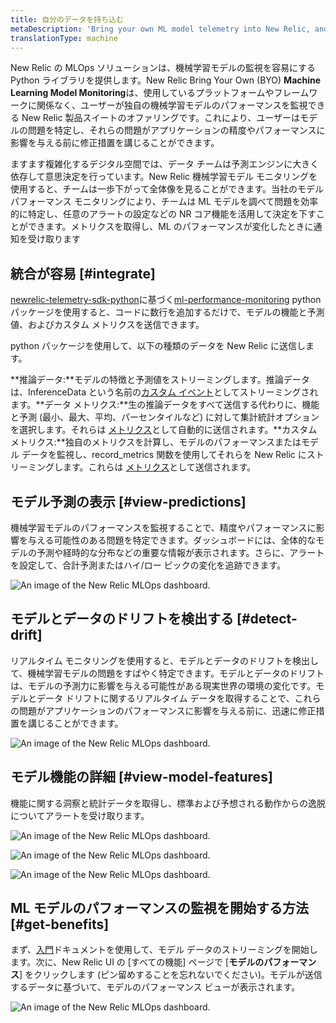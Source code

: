 ```yaml
---
title: 自分のデータを持ち込む
metaDescription: 'Bring your own ML model telemetry into New Relic, and start getting value from your ML model data in just a few minutes'
translationType: machine
---
```








New Relic の MLOps ソリューションは、機械学習モデルの監視を容易にする Python ライブラリを提供します。New Relic Bring Your Own (BYO) **Machine Learning Model Monitoring**は、使用しているプラットフォームやフレームワークに関係なく、ユーザーが独自の機械学習モデルのパフォーマンスを監視できる New Relic 製品スイートのオファリングです。これにより、ユーザーはモデルの問題を特定し、それらの問題がアプリケーションの精度やパフォーマンスに影響を与える前に修正措置を講じることができます。

ますます複雑化するデジタル空間では、データ チームは予測エンジンに大きく依存して意思決定を行っています。New Relic 機械学習モデル モニタリングを使用すると、チームは一歩下がって全体像を見ることができます。当社のモデル パフォーマンス モニタリングにより、チームは ML モデルを調べて問題を効率的に特定し、任意のアラートの設定などの NR コア機能を活用して決定を下すことができます。メトリクスを取得し、ML のパフォーマンスが変化したときに通知を受け取ります

## 統合が容易 [#integrate]

[newrelic-telemetry-sdk-python](https://github.com/newrelic/newrelic-telemetry-sdk-python)に基づく[ml-performance-monitoring](https://github.com/newrelic-experimental/ml-performance-monitoring) python パッケージを使用すると、コードに数行を追加するだけで、モデルの機能と予測値、およびカスタム メトリクスを送信できます。

python パッケージを使用して、以下の種類のデータを New Relic に送信します。

**推論データ:**モデルの特徴と予測値をストリーミングします。推論データは、InferenceData という名前の[カスタム イベント](https://docs.newrelic.com/docs/data-apis/ingest-apis/introduction-event-api/)としてストリーミングされます。**データ メトリクス:**生の推論データをすべて送信する代わりに、機能と予測 (最小、最大、平均、パーセンタイルなど) に対して集計統計オプションを選択します。それらは [メトリクス](https://docs.newrelic.com/docs/data-apis/ingest-apis/metric-api/introduction-metric-api/)として自動的に送信されます。**カスタム メトリクス:**独自のメトリクスを計算し、モデルのパフォーマンスまたはモデル データを監視し、record_metrics 関数を使用してそれらを New Relic にストリーミングします。これらは [メトリクス](https://docs.newrelic.com/docs/data-apis/ingest-apis/metric-api/introduction-metric-api/)として送信されます。

## モデル予測の表示 [#view-predictions]

機械学習モデルのパフォーマンスを監視することで、精度やパフォーマンスに影響を与える可能性のある問題を特定できます。ダッシュボードには、全体的なモデルの予測や経時的な分布などの重要な情報が表示されます。さらに、アラートを設定して、合計予測またはハイ/ロー ピックの変化を追跡できます。

<img
  title="An image of the model performance and predictions in New Relic"
  alt="An image of the New Relic MLOps dashboard."
  src={modelperformancemonitoringPredictions}
/>

## モデルとデータのドリフトを検出する [#detect-drift]

リアルタイム モニタリングを使用すると、モデルとデータのドリフトを検出して、機械学習モデルの問題をすばやく特定できます。モデルとデータのドリフトは、モデルの予測力に影響を与える可能性がある現実世界の環境の変化です。モデルとデータ ドリフトに関するリアルタイム データを取得することで、これらの問題がアプリケーションのパフォーマンスに影響を与える前に、迅速に修正措置を講じることができます。

<img
  title="An image of the model and data drift in New Relic"
  alt="An image of the New Relic MLOps dashboard."
  src={modelperformancemonitoringPerformanceDrift}
/>

## モデル機能の詳細 [#view-model-features]

機能に関する洞察と統計データを取得し、標準および予想される動作からの逸脱についてアラートを受け取ります。

<img
  title="An image of the model features in New Relic"
  alt="An image of the New Relic MLOps dashboard."
  src={modelperformancemonitoringModelFeatures}
/>

<img
  title="An image of the feature distribution in New Relic"
  alt="An image of the New Relic MLOps dashboard."
  src={modelperformancemonitoringFeatureDistribution}
/>

<img
  title="An image of the model count, missing values, and standard deviation in New Relic"
  alt="An image of the New Relic MLOps dashboard."
  src={modelperformancemonitoringStandardDeviation}
/>

## ML モデルのパフォーマンスの監視を開始する方法 [#get-benefits]

まず、[入門](https://docs.newrelic.com/docs/mlops/bring-your-own/getting-started/)ドキュメントを使用して、モデル データのストリーミングを開始します。次に、New Relic UI の \[すべての機能] ページで \[**モデルのパフォーマンス**] をクリックします (ピン留めすることを忘れないでください)。モデルが送信するデータに基づいて、モデルのパフォーマンス ビューが表示されます。

<img
  title="An image of the model performance tab in the New Relic navigation menu"
  alt="An image of the New Relic MLOps dashboard."
  src={modelperformancemonitoringModelPerformanceTab}
/>
